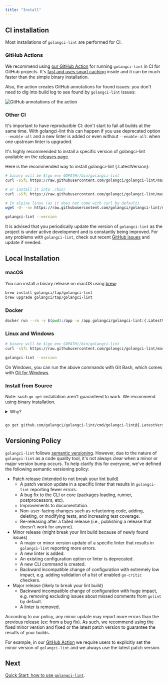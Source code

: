 ```yaml
---
title: "Install"
---
```


## CI installation

Most installations of `golangci-lint` are performed for CI.

### GitHub Actions

We recommend using [our GitHub Action](https://github.com/golangci/golangci-lint-action) for running `golangci-lint` in CI for GitHub projects.
It's [fast and uses smart caching](https://github.com/golangci/golangci-lint-action#performance) inside
and it can be much faster than the simple binary installation.

Also, the action creates GitHub annotations for found issues: you don't need to dig into build log to see found by `golangci-lint` issues:

![GitHub annotations of the action](./annotations.png)

### Other CI

It's important to have reproducible CI:
don't start to fail all builds at the same time. With golangci-lint this can happen if you
use deprecated option `--enable-all` and a new linter is added or even without `--enable-all`: when one upstream linter is upgraded.

It's highly recommended to install a specific version of golangci-lint available on the [releases page](https://github.com/golangci/golangci-lint/releases).

Here is the recommended way to install golangci-lint {.LatestVersion}:

```sh
# binary will be $(go env GOPATH)/bin/golangci-lint
curl -sSfL https://raw.githubusercontent.com/golangci/golangci-lint/master/install.sh | sh -s -- -b $(go env GOPATH)/bin {.LatestVersion}

# or install it into ./bin/
curl -sSfL https://raw.githubusercontent.com/golangci/golangci-lint/master/install.sh | sh -s {.LatestVersion}

# In alpine linux (as it does not come with curl by default)
wget -O- -nv https://raw.githubusercontent.com/golangci/golangci-lint/master/install.sh | sh -s {.LatestVersion}

golangci-lint --version
```

It is advised that you periodically update the version of `golangci-lint` as the project is under active development
and is constantly being improved. For any problems with `golangci-lint`, check out recent [GitHub issues](https://github.com/golangci/golangci-lint/issues) and update if needed.

## Local Installation

### macOS

You can install a binary release on macOS using [brew](https://brew.sh/):

```sh
brew install golangci/tap/golangci-lint
brew upgrade golangci/tap/golangci-lint
```

### Docker

```sh
docker run --rm -v $(pwd):/app -w /app golangci/golangci-lint:{.LatestVersion} golangci-lint run -v
```

### Linux and Windows

```sh
# binary will be $(go env GOPATH)/bin/golangci-lint
curl -sSfL https://raw.githubusercontent.com/golangci/golangci-lint/master/install.sh | sh -s -- -b $(go env GOPATH)/bin {.LatestVersion}

golangci-lint --version
```

On Windows, you can run the above commands with Git Bash, which comes with [Git for Windows](https://git-scm.com/download/win).

### Install from Source

Note: such `go get` installation aren't guaranteed to work. We recommend using binary installation.

<details>
<summary>Why?</summary>


`go get` installation isn't recommended because of the following points:

1. some users use `-u` flag for `go get`, which upgrades our dependencies. Resulting configuration wasn't tested and isn't guaranteed to work.
2. [`go.mod`](https://github.com/golangci/golangci-lint/blob/master/go.mod) replacement directive doesn't apply. It means a user will be using patched version of `golangci-lint` if we use such replacements.
3. it's stability depends on a user's Go version (e.g. on [this compiler Go <= 1.12 bug](https://github.com/golang/go/issues/29612)).
4. we've encountered a lot of issues with Go modules hashes.
5. it allows installation from `master` branch which can't be considered stable.
6. it's slower than binary installation

</details>


<div style="margin-top: 2em;">


```sh
go get github.com/golangci/golangci-lint/cmd/golangci-lint@{.LatestVersion}
```

</div>


## Versioning Policy

`golangci-lint` follows [semantic versioning](https://semver.org). However, due to the nature of `golangci-lint` as a code quality tool,
it's not always clear when a minor or major version bump occurs. To help clarify this for everyone, we've defined the following semantic versioning policy:

- Patch release (intended to not break your lint build)
  - A patch version update in a specific linter that results in `golangci-lint` reporting fewer errors.
  - A bug fix to the CLI or core (packages loading, runner, postprocessors, etc).
  - Improvements to documentation.
  - Non-user-facing changes such as refactoring code, adding, deleting, or modifying tests, and increasing test coverage.
  - Re-releasing after a failed release (i.e., publishing a release that doesn't work for anyone).
- Minor release (might break your lint build because of newly found issues)
  - A major or minor version update of a specific linter that results in `golangci-lint` reporting more errors.
  - A new linter is added.
  - An existing configuration option or linter is deprecated.
  - A new CLI command is created.
  - Backward incompatible change of configuration with extremely low impact, e.g. adding validation of a list of enabled `go-critic` checkers.
- Major release (likely to break your lint build)
  - Backward incompatible change of configuration with huge impact, e.g. removing excluding issues about missed comments from `golint` by default.
  - A linter is removed.

According to our policy, any minor update may report more errors than the previous release (ex: from a bug fix).
As such, we recommend using the fixed minor version and fixed or the latest patch version to guarantee the results of your builds.

For example, in our [GitHub Action](https://github.com/golangci/golangci-lint-action) we require users to explicitly set the minor version of `golangci-lint`
and we always use the latest patch version.

## Next

[Quick Start: how to use `golangci-lint`](/usage/quick-start).
